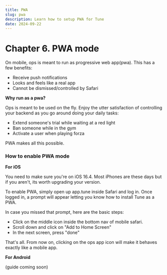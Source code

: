 ```yaml
---
title: PWA
slug: pwa
description: Learn how to setup PWA for Tune
date: 2024-09-22
---
```



# Chapter 6. PWA mode

On mobile, ops is meant to run as progressive web app(pwa). This has a few benefits:

- Receive push notifications
- Looks and feels like a real app
- Cannot be dismissed/controlled by Safari

**Why run as a pwa?**

Ops is meant to be used on the fly. Enjoy the utter satisfaction of controlling your backend as you go around doing your daily tasks:

- Extend someone's trial while waiting at a red light
- Ban someone while in the gym
- Activate a user when playing forza

PWA makes all this possible.

### How to enable PWA mode

**For iOS**

You need to make sure you're on iOS 16.4. Most iPhones are these days but if you aren't, its worth upgrading your version.

To enable PWA, simply open up app.tune inside Safari and log in. Once logged in, a prompt will appear letting you know how to install Tune as a PWA.

In case you missed that prompt, here are the basic steps:

- Click on the middle icon inside the bottom nav of mobile safari.
- Scroll down and click on "Add to Home Screen"
- In the next screen, press "done"

That's all. From now on, clicking on the ops app icon will make it behaves exactly like a mobile app.

**For Android**

(guide coming soon)